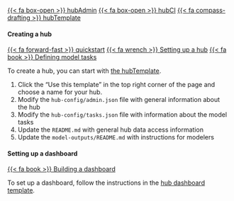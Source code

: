 [{{< fa box-open >}} hubAdmin](https://hubverse-org.github.io/hubAdmin){.btn .btn-outline-info .ms-auto}
[{{< fa box-open >}} hubCI](https://hubverse-org.github.io/hubCI){.btn .btn-outline-info .ms-auto}
[{{< fa compass-drafting >}} hubTemplate](https://github.com/hubverse-org/hubTemplate){.btn .btn-outline-info .ms-auto}


#### Creating a hub

[{{< fa forward-fast >}} quickstart](https://hubverse.io/en/latest/quickstart-hub-admin/intro.html){.btn .btn-outline-dark .ms-auto}
[{{< fa wrench >}} Setting up a hub](https://hubverse-org.github.io/hubAdmin/articles/hub-setup.html){.btn .btn-outline-dark .ms-auto}
[{{< fa book >}} Defining model tasks](https://hubverse.io/en/latest/user-guide/tasks.html){.btn .btn-outline-dark .ms-auto}

To create a hub, you can start with [the hubTemplate](https://github.com/hubverse-org/hubTemplate).

 1. Click the "Use this template" in the top right corner of the page and
    choose a name for your hub.
 2. Modify the `hub-config/admin.json` file with general information about the hub
 3. Modify the `hub-config/tasks.json` file with information about the model tasks
 4. Update the `README.md` with general hub data access information
 5. Update the `model-outputs/README.md` with instructions for modelers


#### Setting up a dashboard

[{{< fa book >}} Building a dashboard](https://hubverse.io/en/latest/user-guide/dashboards.html#quickstart-building-a-dashboard){.btn .btn-outline-dark .ms-auto}

To set up a dashboard, follow the instructions in the [hub dashboard template](https://github.com/hubverse-org/hub-dashboard-template#readme).


